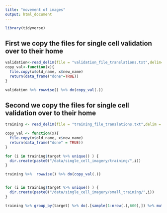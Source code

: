 ```yaml
---
title: "movement of images"
output: html_document
---
```


```r
library(tidyverse)
```

## First we copy the files for single cell validation over to their home

```r
validation<-read_delim(file = "validation_file_translations.txt",delim="\t")
copy_val<-function(x){
  file.copy(x$old_name, x$new_name)
  return(data_frame("done"=TRUE))
}

validation %>% rowwise() %>% do(copy_val(.))
```


## Second we copy the files for single cell validation over to their home

```r
training <- read_delim(file = "training_file_translations.txt",delim = "\t") 

copy_val <- function(x){
  file.copy(x$old_name, x$new_name)
  return(data_frame("done" = TRUE))
}

for (i in training$target %>% unique() ) {
  dir.create(paste0("/data/single_cell_imagery/training/",i))
}

training %>%  rowwise() %>% do(copy_val(.))


for (i in training$target %>% unique() ) {
  dir.create(paste0("/data/single_cell_imagery/small_training/",i))
}

training %>% group_by(target) %>% do(.[sample(1:nrow(.),600),]) %>% mutate(new_name = gsub("(.+)training(.+)","\\1small_training\\2",new_name)) %>%  rowwise() %>% do(copy_val(.))


```